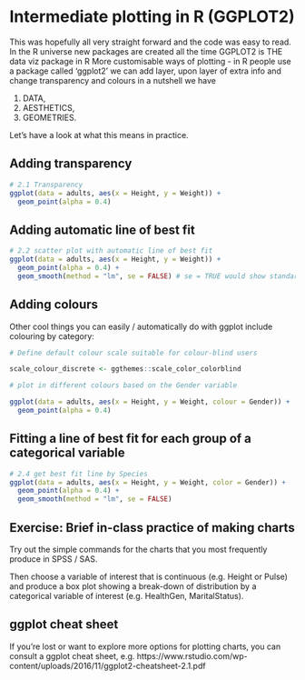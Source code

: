 # Intermediate plotting in R (GGPLOT2)

This was hopefully all very straight forward and the code was easy to read. In the R universe new packages are created all the time
GGPLOT2 is THE data viz package in R
More customisable ways of plotting - in R people use a package called 'ggplot2' we can add layer, upon layer of extra info and change transparency and colours in a nutshell we have 

1. DATA, 
2. AESTHETICS, 
3. GEOMETRIES.

Let's have a look at what this means in practice.

## Adding transparency

```{r, message=FALSE}
# 2.1 Transparency
ggplot(data = adults, aes(x = Height, y = Weight)) +
  geom_point(alpha = 0.4)

```

## Adding automatic line of best fit

```{r, message=FALSE, warning= FALSE}
# 2.2 scatter plot with automatic line of best fit
ggplot(data = adults, aes(x = Height, y = Weight)) +
  geom_point(alpha = 0.4) +
  geom_smooth(method = "lm", se = FALSE) # se = TRUE would show standard error bars along the line
```

## Adding colours

Other cool things you can easily / automatically do with ggplot include colouring by category:

```{r}

# Define default colour scale suitable for colour-blind users

scale_colour_discrete <- ggthemes::scale_color_colorblind 
```

```{r, message=FALSE, warning= FALSE}

# plot in different colours based on the Gender variable

ggplot(data = adults, aes(x = Height, y = Weight, colour = Gender)) +
  geom_point(alpha = 0.4)

```

## Fitting a line of best fit for each group of a categorical variable

```{r, message=FALSE, warning= FALSE}

# 2.4 get best fit line by Species
ggplot(data = adults, aes(x = Height, y = Weight, color = Gender)) +
  geom_point(alpha = 0.4) +
  geom_smooth(method = "lm", se = FALSE)

```

## Exercise: Brief in-class practice of making charts 

Try out the simple commands for the charts that you most frequently produce in SPSS / SAS.

Then choose a variable of interest that is continuous (e.g. Height or Pulse)  and produce a box plot showing a break-down of distribution by a categorical variable of interest (e.g. HealthGen, MaritalStatus).

## ggplot cheat sheet

If you're lost or want to explore more options for plotting charts, you can consult a ggplot cheat sheet, e.g. https://www.rstudio.com/wp-content/uploads/2016/11/ggplot2-cheatsheet-2.1.pdf

